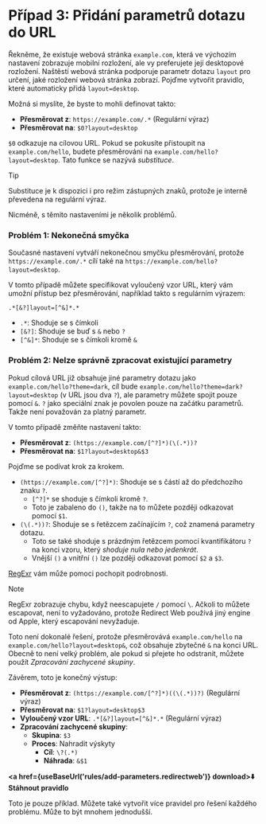 
# Případ 3: Přidání parametrů dotazu do URL

Řekněme, že existuje webová stránka `example.com`, která ve výchozím nastavení zobrazuje mobilní rozložení, ale vy preferujete její desktopové rozložení. Naštěstí webová stránka podporuje parametr dotazu `layout` pro určení, jaké rozložení webová stránka zobrazí. Pojďme vytvořit pravidlo, které automaticky přidá `layout=desktop`.

Možná si myslíte, že byste to mohli definovat takto:

*   **Přesměrovat z**: `https://example.com/.*` (Regulární výraz)
*   **Přesměrovat na**: `$0?layout=desktop`

`$0` odkazuje na cílovou URL. Pokud se pokusíte přistoupit na `example.com/hello`, budete přesměrováni na `example.com/hello?layout=desktop`. Tato funkce se nazývá *substituce*.

> [!TIP]
> Substituce je k dispozici i pro režim zástupných znaků, protože je interně převedena na regulární výraz.

Nicméně, s těmito nastaveními je několik problémů.

### Problém 1: Nekonečná smyčka

Současné nastavení vytváří nekonečnou smyčku přesměrování, protože `https://example.com/.*` cílí také na `https://example.com/hello?layout=desktop`.

V tomto případě můžete specifikovat vyloučený vzor URL, který vám umožní přístup bez přesměrování, například takto s regulárním výrazem:

```
.*[&?]layout=[^&]*.*
```

*   `.*`: Shoduje se s čímkoli
*   `[&?]`: Shoduje se buď s `&` nebo `?`
*   `[^&]*`: Shoduje se s čímkoli kromě `&`

### Problém 2: Nelze správně zpracovat existující parametry

Pokud cílová URL již obsahuje jiné parametry dotazu jako `example.com/hello?theme=dark`, cíl bude `example.com/hello?theme=dark?layout=desktop` (v URL jsou dva `?`), ale parametry můžete spojit pouze pomocí `&`. `?` jako speciální znak je povolen pouze na začátku parametrů. Takže není považován za platný parametr.

V tomto případě změňte nastavení takto:

*   **Přesměrovat z**: `(https://example.com/[^?]*)(\(.*))?`
*   **Přesměrovat na**: `$1?layout=desktop&$3`

Pojďme se podívat krok za krokem.

*   `(https://example.com/[^?]*)`: Shoduje se s částí až do předchozího znaku `?`.
    *   `[^?]*` se shoduje s čímkoli kromě `?`.
    *   Toto je zabaleno do `()`, takže na to můžete později odkazovat pomocí `$1`.
*   `(\(.*))?`: Shoduje se s řetězcem začínajícím `?`, což znamená parametry dotazu.
    *   Toto se také shoduje s prázdným řetězcem pomocí kvantifikátoru `?` na konci vzoru, který *shoduje nula nebo jedenkrát*.
    *   Vnější `()` a vnitřní `()` lze později odkazovat pomocí `$2` a `$3`.

[RegExr](https://regexr.com) vám může pomoci pochopit podrobnosti.

> [!NOTE]
> RegExr zobrazuje chybu, když neescapujete `/` pomocí `\`. Ačkoli to můžete escapovat, není to vyžadováno, protože Redirect Web používá jiný engine od Apple, který escapování nevyžaduje.

Toto není dokonalé řešení, protože přesměrovává `example.com/hello` na `example.com/hello?layout=desktop&`, což obsahuje zbytečné `&` na konci URL. Obecně to není velký problém, ale pokud si přejete ho odstranit, můžete použít *Zpracování zachycené skupiny*.

Závěrem, toto je konečný výstup:

*   **Přesměrovat z**: `(https://example.com/[^?]*)((\(.*))?)` (Regulární výraz)
*   **Přesměrovat na**: `$1?layout=desktop$3`
*   **Vyloučený vzor URL**: `.*[&?]layout=[^&]*.*` (Regulární výraz)
*   **Zpracování zachycené skupiny**:
    *   **Skupina**: `$3`
    *   **Proces**: Nahradit výskyty
        *   **Cíl**: `\?(.*)`
        *   **Náhrada**: `&$1`

**<a href={useBaseUrl('rules/add-parameters.redirectweb')} download>⬇️ Stáhnout pravidlo</a>**


Toto je pouze příklad. Můžete také vytvořit více pravidel pro řešení každého problému. Může to být mnohem jednodušší.

